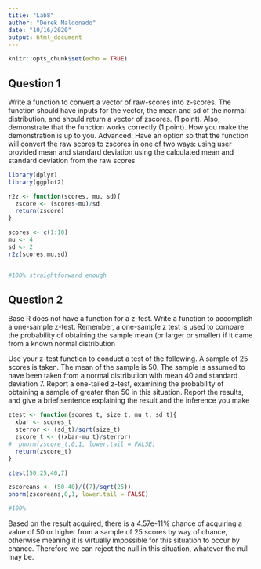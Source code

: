 ```yaml
---
title: "Lab8"
author: "Derek Maldonado"
date: "10/16/2020"
output: html_document
---
```


```r
knitr::opts_chunk$set(echo = TRUE)
```

## Question 1
Write a function to convert a vector of raw-scores into z-scores. The function should have inputs for the vector, the mean and sd of the normal distribution, and should return a vector of zscores. (1 point). Also, demonstrate that the function works correctly (1 point). How you make the demonstration is up to you.
Advanced: 
Have an option so that the function will convert the raw scores to zscores in one of two ways:
using user provided mean and standard deviation
using the calculated mean and standard deviation from the raw scores



```r
library(dplyr)
library(ggplot2)

r2z <- function(scores, mu, sd){
  zscore <- (scores-mu)/sd
  return(zscore)
}

scores <- c(1:10)
mu <- 4
sd <- 2
r2z(scores,mu,sd)


#100% straightforward enough
```

## Question 2
Base R does not have a function for a z-test. Write a function to accomplish a one-sample z-test. Remember, a one-sample z test is used to compare the probability of obtaining the sample mean (or larger or smaller) if it came from a known normal distribution

Use your z-test function to conduct a test of the following. A sample of 25 scores is taken. The mean of the sample is 50. The sample is assumed to have been taken from a normal distribution with mean 40 and standard deviation 7. Report a one-tailed z-test, examining the probability of obtaining a sample of greater than 50 in this situation. Report the results, and give a brief sentence explaining the result and the inference you make 


```r
ztest <- function(scores_t, size_t, mu_t, sd_t){
  xbar <- scores_t
  sterror <- (sd_t)/sqrt(size_t)
  zscore_t <- ((xbar-mu_t)/sterror)
#  pnorm(zscore_t,0,1, lower.tail = FALSE)
  return(zscore_t)
}

ztest(50,25,40,7)

zscoreans <- (50-40)/((7)/sqrt(25))
pnorm(zscoreans,0,1, lower.tail = FALSE)

#100%
```

Based on the result acquired, there is a 4.57e-11% chance of acquiring a value of 50 or higher from a sample of 25 scores by way of chance, otherwise meaning it is virtually impossible for this situation to occur by chance. Therefore we can reject the null in this situation, whatever the null may be.



